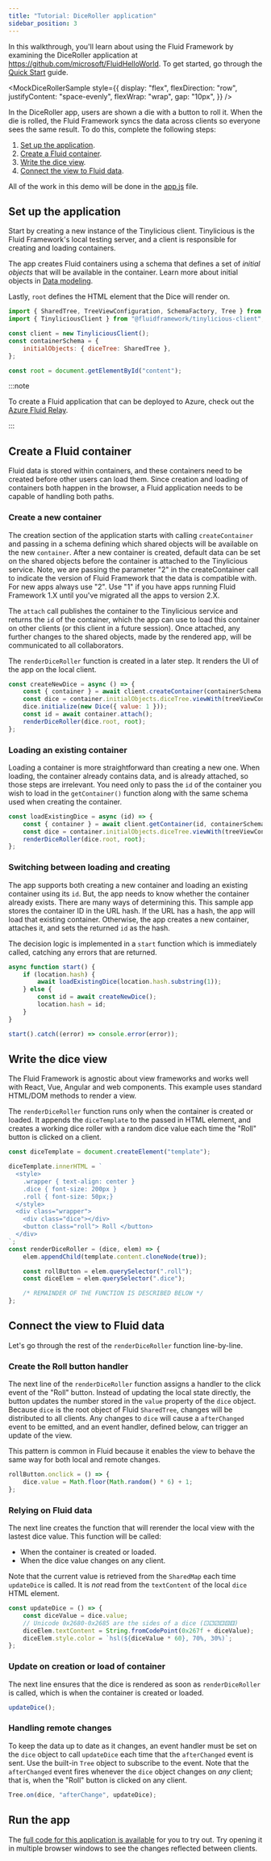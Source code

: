 ```yaml
---
title: "Tutorial: DiceRoller application"
sidebar_position: 3
---
```



In this walkthrough, you'll learn about using the Fluid Framework by examining the DiceRoller application at https://github.com/microsoft/FluidHelloWorld. To get started, go through the [Quick Start](./quick-start.mdx) guide.

<MockDiceRollerSample
	style={{
		display: "flex",
		flexDirection: "row",
		justifyContent: "space-evenly",
		flexWrap: "wrap",
		gap: "10px",
	}}
/>
<br />

In the DiceRoller app, users are shown a die with a button to roll it. When the die is rolled, the Fluid Framework syncs the data across clients so everyone sees the same result. To do this, complete the following steps:

1. [Set up the application](#set-up-the-application).
2. [Create a Fluid container](#create-a-fluid-container).
3. [Write the dice view](#write-the-dice-view).
4. [Connect the view to Fluid data](#connect-the-view-to-fluid-data).

All of the work in this demo will be done in the [app.js](https://github.com/microsoft/FluidHelloWorld/blob/main/src/app.js) file.

## Set up the application

Start by creating a new instance of the Tinylicious client. Tinylicious is the Fluid Framework's local testing server, and a client is responsible for creating and loading containers.

The app creates Fluid containers using a schema that defines a set of _initial objects_ that will be available in the container. Learn more about initial objects in [Data modeling](../build/data-modeling.mdx).

Lastly, `root` defines the HTML element that the Dice will render on.

```js
import { SharedTree, TreeViewConfiguration, SchemaFactory, Tree } from "fluid-framework";
import { TinyliciousClient } from "@fluidframework/tinylicious-client";

const client = new TinyliciousClient();
const containerSchema = {
	initialObjects: { diceTree: SharedTree },
};

const root = document.getElementById("content");
```

:::note

To create a Fluid application that can be deployed to Azure, check out the [Azure Fluid Relay](../deployment/azure-fluid-relay.mdx).

:::

## Create a Fluid container

Fluid data is stored within containers, and these containers need to be created before other users can load them. Since creation and loading of containers both happen in the browser, a Fluid application needs to be capable of handling both paths.

### Create a new container

The creation section of the application starts with calling `createContainer` and passing in a schema defining which shared objects will be available on the new `container`. After a new container is created, default data can be set on the shared objects before the container is attached to the Tinylicious service. Note, we are passing the parameter "2" in the createContainer call to indicate the version of Fluid Framework that the data
is compatible with. For new apps always use "2". Use "1" if you have apps running Fluid Framework 1.X until you've migrated all the apps to version 2.X.

The `attach` call publishes the container to the Tinylicious service and returns the `id` of the container, which the app can use to load this container on other clients (or this client in a future session). Once attached, any further changes to the shared objects, made by the rendered app, will be communicated to all collaborators.

The `renderDiceRoller` function is created in a later step. It renders the UI of the app on the local client.

```js
const createNewDice = async () => {
	const { container } = await client.createContainer(containerSchema, "2");
	const dice = container.initialObjects.diceTree.viewWith(treeViewConfiguration);
	dice.initialize(new Dice({ value: 1 }));
	const id = await container.attach();
	renderDiceRoller(dice.root, root);
};
```

### Loading an existing container

Loading a container is more straightforward than creating a new one. When loading, the container already contains data, and is already attached, so those steps are irrelevant. You need only to pass the `id` of the container you wish to load in the `getContainer()` function along with the same schema used when creating the container.

```js
const loadExistingDice = async (id) => {
	const { container } = await client.getContainer(id, containerSchema, "2");
	const dice = container.initialObjects.diceTree.viewWith(treeViewConfiguration);
	renderDiceRoller(dice.root, root);
};
```

### Switching between loading and creating

The app supports both creating a new container and loading an existing container using its `id`.
But, the app needs to know whether the container already exists. There are many ways of
determining this.
This sample app stores the container ID in the URL hash.
If the URL has a hash, the app will load that existing container.
Otherwise, the app creates a new container, attaches it, and sets the returned `id` as the hash.

The decision logic is implemented in a `start` function which is immediately called, catching any errors that are returned.

```js
async function start() {
	if (location.hash) {
		await loadExistingDice(location.hash.substring(1));
	} else {
		const id = await createNewDice();
		location.hash = id;
	}
}

start().catch((error) => console.error(error));
```

## Write the dice view

The Fluid Framework is agnostic about view frameworks and works well with React, Vue, Angular and web components.
This example uses standard HTML/DOM methods to render a view.

The `renderDiceRoller` function runs only when the container is created or loaded. It appends the `diceTemplate` to the passed in HTML element, and creates a working dice roller with a random dice value each time the "Roll" button is clicked on a client.

```js
const diceTemplate = document.createElement("template");

diceTemplate.innerHTML = `
  <style>
    .wrapper { text-align: center }
    .dice { font-size: 200px }
    .roll { font-size: 50px;}
  </style>
  <div class="wrapper">
    <div class="dice"></div>
    <button class="roll"> Roll </button>
  </div>
`;
const renderDiceRoller = (dice, elem) => {
	elem.appendChild(template.content.cloneNode(true));

	const rollButton = elem.querySelector(".roll");
	const diceElem = elem.querySelector(".dice");

	/* REMAINDER OF THE FUNCTION IS DESCRIBED BELOW */
};
```

## Connect the view to Fluid data

Let's go through the rest of the `renderDiceRoller` function line-by-line.

### Create the Roll button handler

The next line of the `renderDiceRoller` function assigns a handler to the click event of the "Roll" button. Instead of updating the local state directly, the button updates the number stored in the `value` property of the `dice` object. Because `dice` is the root object of Fluid `SharedTree`, changes will be distributed to all clients. Any changes to `dice` will cause a `afterChanged` event to be emitted, and an event handler, defined below, can trigger an update of the view.

This pattern is common in Fluid because it enables the view to behave the same way for both local and remote changes.

```js
rollButton.onclick = () => {
	dice.value = Math.floor(Math.random() * 6) + 1;
};
```

### Relying on Fluid data

The next line creates the function that will rerender the local view with the lastest dice value. This function will be called:

-   When the container is created or loaded.
-   When the dice value changes on any client.

Note that the current value is retrieved from the `SharedMap` each time `updateDice` is called. It is _not_ read from the `textContent` of the local `dice` HTML element.

```js
const updateDice = () => {
	const diceValue = dice.value;
	// Unicode 0x2680-0x2685 are the sides of a dice (⚀⚁⚂⚃⚄⚅)
	diceElem.textContent = String.fromCodePoint(0x267f + diceValue);
	diceElem.style.color = `hsl(${diceValue * 60}, 70%, 30%)`;
};
```

### Update on creation or load of container

The next line ensures that the dice is rendered as soon as `renderDiceRoller` is called, which is when the container is created or loaded.

```js
updateDice();
```

### Handling remote changes

To keep the data up to date as it changes, an event handler must be set on the `dice` object to call `updateDice` each time that the `afterChanged` event is sent. Use the built-in `Tree` object to subscribe to the event. Note that the `afterChanged` event fires whenever the `dice` object changes on _any_ client; that is, when the "Roll" button is clicked on any client.

```js
Tree.on(dice, "afterChange", updateDice);
```

## Run the app

The [full code for this application is available](https://github.com/microsoft/FluidHelloWorld) for you to try out. Try opening it in multiple browser windows to see the changes reflected between clients.
